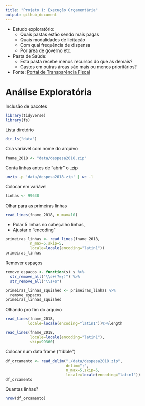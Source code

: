 ```yaml
---
title: "Projeto 1: Execução Orçamentária"
output: github_document
---
```


* Estudo exploratório:
    + Quais pastas estão sendo mais pagas
    + Quais modalidades de licitação
    + Com qual frequência de dispensa
    + Por área de governo etc.
* Pasta de Saúde:
    + Esta pasta recebe menos recursos do que as demais?
    + Gastos em outras áreas são mais ou menos prioritários?
* Fonte: [Portal de Transparência Fiscal](http://www.transparencia.rj.gov.br/transparencia/faces/OrcamentoTematico/despesa)

# Análise Exploratória

Inclusão de pacotes

```r
library(tidyverse)
library(fs)
```

Lista diretório

```r
dir_ls("data")
```

Cria variável com nome do arquivo

```r
fname_2018 <- "data/despesa2018.zip"
```

Conta linhas antes de "abrir" o .zip

```bash
unzip -p 'data/despesa2018.zip' | wc -l
```

Colocar em variável

```r
linhas <- 99638
```

Olhar para as primeiras linhas

```r
read_lines(fname_2018, n_max=10)
```

- Pular 5 linhas no cabeçalho linhas,
- Ajustar o "encoding"

```r
primeiras_linhas <- read_lines(fname_2018,
           n_max=5,skip=5,
           locale=locale(encoding="latin1"))
primeiras_linhas
```

Remover espaços

```r
remove_espacos <- function(s) s %>%
  str_remove_all("\\s+(?=;)") %>%
  str_remove_all("\\s+$")

primeiras_linhas_squished <- primeiras_linhas %>%
  remove_espacos
primeiras_linhas_squished
```

Olhando pro fim do arquivo

```r
read_lines(fname_2018,
          locale=locale(encoding="latin1"))%>%length
```


```r
read_lines(fname_2018,
           locale=locale(encoding="latin1"),
           skip=99360)
```

Colocar num data frame ("tibble")

```r
df_orcamento <- read_delim("./data/despesa2018.zip",
                           delim=";",
                           n_max=5,skip=5,
                           locale=locale(encoding="latin1"))
df_orcamento
```

Quantas linhas?

```r
nrow(df_orcamento)
```
